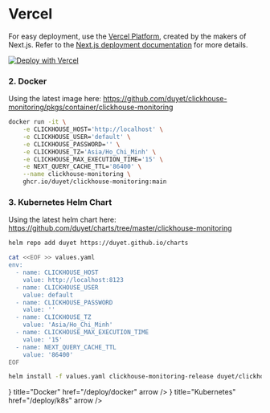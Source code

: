 # Vercel

For easy deployment, use the [Vercel Platform](https://vercel.com/new?utm_medium=default-template&filter=next.js&utm_source=create-next-app&utm_campaign=create-next-app-readme), created by the makers of Next.js. Refer to the [Next.js deployment documentation](https://nextjs.org/docs/deployment) for more details.

[![Deploy with Vercel](https://vercel.com/button)](https://vercel.com/new/clone?repository-url=https%3A%2F%2Fgithub.com%2Fduyet%2Fclickhouse-monitoring&env=CLICKHOUSE_HOST,CLICKHOUSE_USER,CLICKHOUSE_PASSWORD,CLICKHOUSE_MAX_EXECUTION_TIME,CLICKHOUSE_TZ,NEXT_QUERY_CACHE_TTL,NEXT_PUBLIC_LOGO,EVENTS_TABLE_NAME)

### 2. Docker

Using the latest image here: https://github.com/duyet/clickhouse-monitoring/pkgs/container/clickhouse-monitoring

```bash
docker run -it \
    -e CLICKHOUSE_HOST='http://localhost' \
    -e CLICKHOUSE_USER='default' \
    -e CLICKHOUSE_PASSWORD='' \
    -e CLICKHOUSE_TZ='Asia/Ho_Chi_Minh' \
    -e CLICKHOUSE_MAX_EXECUTION_TIME='15' \
    -e NEXT_QUERY_CACHE_TTL='86400' \
    --name clickhouse-monitoring \
    ghcr.io/duyet/clickhouse-monitoring:main
```

### 3. Kubernetes Helm Chart

Using the latest helm chart here: https://github.com/duyet/charts/tree/master/clickhouse-monitoring

```bash
helm repo add duyet https://duyet.github.io/charts

cat <<EOF >> values.yaml
env:
  - name: CLICKHOUSE_HOST
    value: http://localhost:8123
  - name: CLICKHOUSE_USER
    value: default
  - name: CLICKHOUSE_PASSWORD
    value: ''
  - name: CLICKHOUSE_TZ
    value: 'Asia/Ho_Chi_Minh'
  - name: CLICKHOUSE_MAX_EXECUTION_TIME
    value: '15'
  - name: NEXT_QUERY_CACHE_TTL
    value: '86400'
EOF

helm install -f values.yaml clickhouse-monitoring-release duyet/clickhouse-monitoring
```


<Cards>
  <Cards.Card icon={<Container />} title="Docker" href="/deploy/docker" arrow />
  <Cards.Card icon={<Blocks />} title="Kubernetes" href="/deploy/k8s" arrow />
</Cards>
